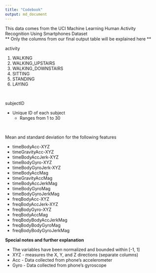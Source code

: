 ```yaml
---
title: "Codebook"
output: md_document
---
```


This data comes from the UCI Machine Learning Human Activity Recognition Using Smartphones Dataset<br>
** Only the columns from our final output table will be explained here **

activity

1. WALKING
2. WALKING_UPSTAIRS
3. WALKING_DOWNSTAIRS
4. SITTING
5. STANDING
6. LAYING

<br>
        
subjectID
    
* Unique ID of each subject
    * Ranges from 1 to 30
    
<br>

Mean and standard deviation for the following features        

* timeBodyAcc-XYZ
* timeGravityAcc-XYZ
* timeBodyAccJerk-XYZ
* timeBodyGyro-XYZ
* timeBodyGyroJerk-XYZ
* timeBodyAccMag
* timeGravityAccMag
* timeBodyAccJerkMag
* timeBodyGyroMag
* timeBodyGyroJerkMag
* freqBodyAcc-XYZ
* freqBodyAccJerk-XYZ
* freqBodyGyro-XYZ
* freqBodyAccMag
* freqBodyBodyAccJerkMag
* freqBodyBodyGyroMag
* freqBodyBodyGyroJerkMag

**Special notes and further explanation**

* The variables have been normalized and bounded within [-1, 1]
* XYZ - measures the X, Y, and Z directions (separate columns)
* Acc - Data collected from phone's accelerometer
* Gyro - Data collected from phone's gyroscope
        

